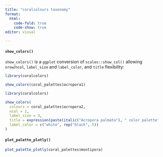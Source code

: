 ```yaml
---
title: "coralcolours taxonomy"
format:
  html:
    code-fold: true
    code-show: true
editor: visual

---
```


#### `show_colors()`

`show_colors()` is a `ggplot` conversion of `scales::show_col()` allowing `nrow`/`ncol`, `label_size` and `label_color`, and `title` flexibility:

```r

library(coralcolors)

show_colors(coral_palettes$acropora1)

```



```r

library(coralcolors)

show_colors(
  colours = coral_palettes$acropora2, 
  ncol = 1, 
  label_size = 3, 
  title = expression(paste(italic("Acropora palmata"), " color palette")),
  label_color = c("white", rep("black", 5))
)
```

#### `plot_palette_plotly()`

```r

plot_palette_plotly(coral_palettes$montipora)


```
